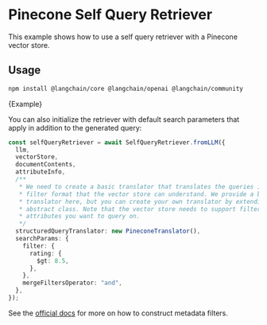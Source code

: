 # Pinecone Self Query Retriever

This example shows how to use a self query retriever with a Pinecone vector store.

## Usage


<IntegrationInstallTooltip></IntegrationInstallTooltip>

```bash npm2yarn
npm install @langchain/core @langchain/openai @langchain/community
```


<CodeBlock language="typescript">{Example}</CodeBlock>

You can also initialize the retriever with default search parameters that apply in
addition to the generated query:

```typescript
const selfQueryRetriever = await SelfQueryRetriever.fromLLM({
  llm,
  vectorStore,
  documentContents,
  attributeInfo,
  /**
   * We need to create a basic translator that translates the queries into a
   * filter format that the vector store can understand. We provide a basic translator
   * translator here, but you can create your own translator by extending BaseTranslator
   * abstract class. Note that the vector store needs to support filtering on the metadata
   * attributes you want to query on.
   */
  structuredQueryTranslator: new PineconeTranslator(),
  searchParams: {
    filter: {
      rating: {
        $gt: 8.5,
      },
    },
    mergeFiltersOperator: "and",
  },
});
```

See the [official docs](https://docs.pinecone.io/docs/metadata-filtering) for more on how to construct metadata filters.
